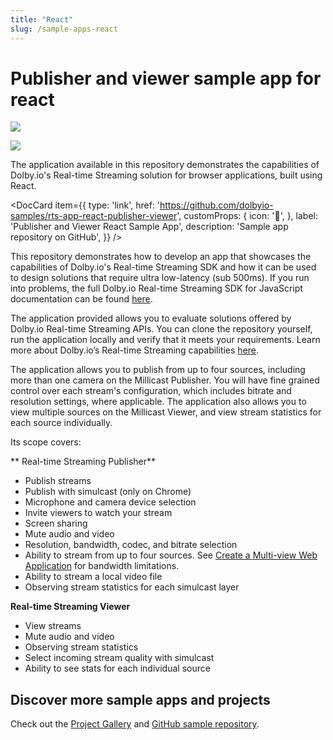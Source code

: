 ```yaml
---
title: "React"
slug: /sample-apps-react
---
```

# Publisher and viewer sample app for react


![](../assets/img/01.00.00_Publisher_Documentation_1200x600.jpg)




![](../assets/img/01.00.00_Viewer_Documentation_1200x600.jpg)



The application available in this repository demonstrates the capabilities of Dolby.io's Real-time Streaming solution for browser applications, built using React.


<DocCard
  item={{
    type: 'link',
    href: 'https://github.com/dolbyio-samples/rts-app-react-publisher-viewer',
    customProps: {
      icon: '📱',
    },
    label: 'Publisher and Viewer React Sample App',
    description: 'Sample app repository on GitHub',
  }}
/>

This repository demonstrates how to develop an app that showcases the capabilities of Dolby.io's Real-time Streaming SDK and how it can be used to design solutions that require ultra low-latency (sub 500ms). If you run into problems, the full Dolby.io Real-time Streaming SDK for JavaScript documentation can be found [here](/millicast/client-sdks/web.mdx).

The application provided allows you to evaluate solutions offered by Dolby.io Real-time Streaming APIs. You can clone the repository yourself, run the application locally and verify that it meets your requirements. Learn more about Dolby.io’s Real-time Streaming capabilities [here](https://dolby.io/products/real-time-streaming/).

The application allows you to publish from up to four sources, including more than one camera on the Millicast Publisher. You will have fine grained control over each stream's configuration, which includes bitrate and resolution settings, where applicable. The application also allows you to view multiple sources on the Millicast Viewer, and view stream statistics for each source individually.

Its scope covers:

** Real-time Streaming Publisher**

- Publish streams
- Publish with simulcast (only on Chrome)
- Microphone and camera device selection
- Invite viewers to watch your stream
- Screen sharing
- Mute audio and video
- Resolution, bandwidth, codec, and bitrate selection
- Ability to stream from up to four sources. See [Create a Multi-view Web Application](/millicast/playback/multiview.md) for bandwidth limitations.
- Ability to stream a local video file
- Observing stream statistics for each simulcast layer

**Real-time Streaming Viewer**

- View streams
- Mute audio and video
- Observing stream statistics
- Select incoming stream quality with simulcast
- Ability to see stats for each individual source

## Discover more sample apps and projects

Check out the [Project Gallery](https://dolby.io/project-gallery/) and [GitHub sample repository](https://github.com/dolbyio-samples).
